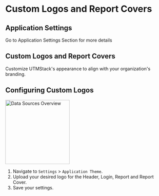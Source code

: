 # Custom Logos and Report Covers


## Application Settings

Go to Application Settings Section for more details


## Custom Logos and Report Covers

Customize UTMStack's appearance to align with your organization's branding.


## Configuring Custom Logos

<img
  height="200"
  className="block rounded-xl"
  src="/assets/images/configuration/application_theme.png"
  alt="Data Sources Overview"
/>

1. Navigate to `Settings` > `Application Theme`.
2. Upload your desired logo for the Header, Login, Report and Report Cover.
3. Save your settings.
